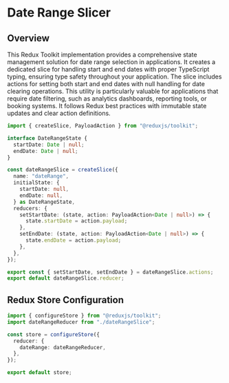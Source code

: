 # Date Range Slicer

## Overview

This Redux Toolkit implementation provides a comprehensive state management solution for date range selection in applications. It creates a dedicated slice for handling start and end dates with proper TypeScript typing, ensuring type safety throughout your application. The slice includes actions for setting both start and end dates with null handling for date clearing operations. This utility is particularly valuable for applications that require date filtering, such as analytics dashboards, reporting tools, or booking systems. It follows Redux best practices with immutable state updates and clear action definitions.

```typescript
import { createSlice, PayloadAction } from "@reduxjs/toolkit";

interface DateRangeState {
  startDate: Date | null;
  endDate: Date | null;
}

const dateRangeSlice = createSlice({
  name: "dateRange",
  initialState: {
    startDate: null,
    endDate: null,
  } as DateRangeState,
  reducers: {
    setStartDate: (state, action: PayloadAction<Date | null>) => {
      state.startDate = action.payload;
    },
    setEndDate: (state, action: PayloadAction<Date | null>) => {
      state.endDate = action.payload;
    },
  },
});

export const { setStartDate, setEndDate } = dateRangeSlice.actions;
export default dateRangeSlice.reducer;
```

## Redux Store Configuration

```typescript
import { configureStore } from "@reduxjs/toolkit";
import dateRangeReducer from "./dateRangeSlice";

const store = configureStore({
  reducer: {
    dateRange: dateRangeReducer,
  },
});

export default store;
```
